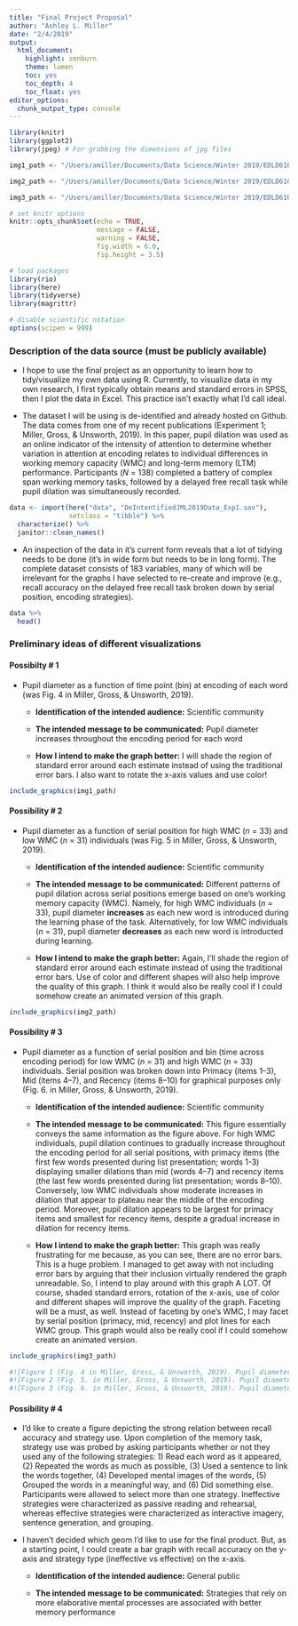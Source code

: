 ```yaml
---
title: "Final Project Proposal"
author: "Ashley L. Miller"
date: "2/4/2019"
output:
  html_document:
    highlight: zenburn
    theme: lumen
    toc: yes
    toc_depth: 4
    toc_float: yes
editor_options: 
  chunk_output_type: console
---
```


```r

library(knitr)    
library(ggplot2)  
library(jpeg) # For grabbing the dimensions of jpg files

img1_path <- "/Users/amiller/Documents/Data Science/Winter 2019/EDLD610_T2_FinalProject/Preliminary graphs/Fig1.jpg"

img2_path <- "/Users/amiller/Documents/Data Science/Winter 2019/EDLD610_T2_FinalProject/Preliminary graphs/Fig2.jpg"

img3_path <- "/Users/amiller/Documents/Data Science/Winter 2019/EDLD610_T2_FinalProject/Preliminary graphs/Fig3.jpg"

```

```r

# set knitr options
knitr::opts_chunk$set(echo = TRUE,
                      message = FALSE,
                      warning = FALSE,
                      fig.width = 6.0,
                      fig.height = 3.5)

# load packages
library(rio)
library(here)
library(tidyverse)
library(magrittr)

# disable scientific notation
options(scipen = 999)

```

### **Description of the data source (must be publicly available)**

  + I hope to use the final project as an opportunity to learn how to tidy/visualize my own data using R. Currently, to visualize data in my own research, I first typically obtain means and standard errors in SPSS, then I plot the data in Excel. This practice isn't exactly what I'd call ideal. 

  + The dataset I will be using is de-identified and already hosted on Github. The data comes from one of my recent publications (Experiment 1; Miller, Gross, & Unsworth, 2019). In this paper, pupil dilation was used as an online indicator of the intensity of attention to determine whether variation in attention at encoding relates to individual differences in working memory capacity (WMC) and long-term memory (LTM) performance. Participants (*N* = 138) completed a battery of complex span working memory tasks, followed by a delayed free recall task while pupil dilation was simultaneously recorded.

```r
data <- import(here("data", "DeIntentifiedJML2019Data_Exp1.sav"),
               setclass = "tibble") %>% 
  characterize() %>%
  janitor::clean_names()
```

  + An inspection of the data in it's current form reveals that a lot of tidying needs to be done (it's in wide form but needs to be in long form). The complete dataset consists of 183 variables, many of which will be irrelevant for the graphs I have selected to re-create and improve (e.g., recall accuracy on the delayed free recall task broken down by serial position, encoding strategies). 

```r
data %>%
  head()
```

### **Preliminary ideas of different visualizations**

#### Possibilty # 1 

  + Pupil diameter as a function of time point (bin) at encoding of each word (was Fig. 4 in Miller, Gross, & Unsworth, 2019).
  
    + **Identification of the intended audience:** Scientific community
    
    + **The intended message to be communicated:** Pupil diameter increases throughout the encoding period for each word
    
    + **How I intend to make the graph better:** I will shade the region of standard error around each estimate instead of using the traditional error bars. I also want to rotate the x-axis values and use color!

```r
include_graphics(img1_path) 
```

#### Possibility # 2 

  + Pupil diameter as a function of serial position for high WMC (*n* = 33) and low WMC (*n* = 31) individuals (was Fig. 5 in Miller, Gross, & Unsworth, 2019).
  
    + **Identification of the intended audience:** Scientific community
    
    + **The intended message to be communicated:** Different patterns of pupil dilation across serial positions emerge based on one's working memory capacity (WMC). Namely, for high WMC individuals (*n* = 33), pupil diameter **increases** as each new word is introduced during the learning phase of the task. Alternatively, for low WMC individuals (*n* = 31), pupil diameter **decreases** as each new word is introducted during learning.
    
    + **How I intend to make the graph better:** Again, I'll shade the region of standard error around each estimate instead of using the traditional error bars. Use of color and different shapes will also help improve the quality of this graph. I think it would also be really cool if I could somehow create an animated version of this graph. 
  
```r
include_graphics(img2_path) 
```

#### Possibility # 3

  + Pupil diameter as a function of serial position and bin (time across encoding period) for low WMC (*n* = 31) and high WMC (*n* = 33) individuals. Serial position was broken down into Primacy (items 1–3), Mid (items 4–7), and Recency (items 8–10) for graphical purposes only (Fig. 6. in Miller, Gross, & Unsworth, 2019).
  
    + **Identification of the intended audience:** Scientific community
    
    + **The intended message to be communicated:** This figure essentially conveys the same information as the figure above. For high WMC individuals, pupil dilation continues to gradually increase throughout the encoding period for all serial positions, with primacy items (the first few words presented during list presentation; words 1-3) displaying smaller dilations than mid (words 4–7) and recency items (the last few words presented during list presentation; words 8–10). Conversely, low WMC individuals show moderate increases in dilation that appear to plateau near the middle of the encoding period. Moreover, pupil dilation appears to be largest for primacy items and smallest for recency items, despite a gradual increase in dilation for recency items.
    
    + **How I intend to make the graph better:** This graph was really frustrating for me because, as you can see, there are no error bars. This is a huge problem. I managed to get away with not including error bars by arguing that their inclusion virtually rendered the graph unreadable. So, I intend to play around with this graph A LOT. Of course, shaded standard errors, rotation of the x-axis, use of color and different shapes will improve the quality of the graph. Faceting will be a must, as well. Instead of faceting by one's WMC, I may facet by serial position (primacy, mid, recency) and plot lines for each WMC group. This graph would also be really cool if I could somehow create an animated version. 

```r
include_graphics(img3_path) 
```

```r
#![Figure 1 (Fig. 4 in Miller, Gross, & Unsworth, 2019). Pupil diameter as a function of time point (bin) at encoding of each word](/Users/amiller/Documents/Data Science/Winter 2019/EDLD610_T2_FinalProject/Preliminary graphs/Fig1.jpg)
#![Figure 2 (Fig. 5. in Miller, Gross, & Unsworth, 2019). Pupil diameter as a function of serial position for high WMC (*n* = 33) and low WMC (*n* = 31) individuals.](/Users/amiller/Documents/Data Science/Winter 2019/EDLD610_T2_FinalProject/Preliminary graphs/Fig2.jpg)
#![Figure 3 (Fig. 6. in Miller, Gross, & Unsworth, 2019). Pupil diameter as a function of serial position and bin (time across encoding period) for low WMC (*n* = 31) and high WMC (*n* = 33) individuals. Serial position was broken down into Primacy (items 1–3), Mid (items 4–7), and Recency (items 8–10) for graphical purposes only.](/Users/amiller/Documents/Data Science/Winter 2019/EDLD610_T2_FinalProject/Preliminary graphs/Fig3.jpg)
```

#### Possibility # 4

  + I'd like to create a figure depicting the strong relation between recall accuracy and strategy use. Upon completion of the memory task, strategy use was probed by asking participants whether or not they used any of the following strategies: 1) Read each word as it appeared, (2) Repeated the words as much as possible, (3) Used a sentence to link the words together, (4) Developed mental images of the words, (5) Grouped the words in a meaningful way, and (6) Did something else. Participants were allowed to select more than one strategy. Ineffective strategies were characterized as passive reading and rehearsal, whereas effective strategies were characterized as interactive imagery, sentence generation, and grouping. 
  
  + I haven't decided which geom I'd like to use for the final product. But, as a starting point, I could create a bar graph with recall accuracy on the y-axis and strategy type (ineffective vs effective) on the x-axis.
  
    + **Identification of the intended audience:** General public
    
    + **The intended message to be communicated:** Strategies that rely on more elaborative mental processes are associated with better memory performance